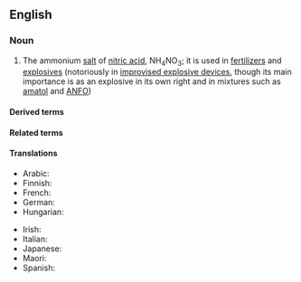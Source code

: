 ==English==

===Noun===
{{wikipedia}}
{{en-noun|-}}

# {{lb|en|inorganic compound}} The ammonium [[salt]] of [[nitric acid]], NH<sub>4</sub>NO<sub>3</sub>; it is used in [[fertilizer]]s and [[explosive]]s (notoriously in [[improvised explosive device]]s, though its main importance is as an explosive in its own right and in mixtures such as [[amatol]] and [[ANFO]])

====Derived terms====
{{col4|en
|ANFO}}

====Related terms====
{{col4|en
|ammonitrate}}

====Translations====
{{trans-top|ammonium salt of nitric acid}}
* Arabic: {{t-needed|ar}}
* Finnish: {{t|fi|ammoniumnitraatti}}
* French: {{t|fr|nitrate d'ammonium|m}}
* German: {{t-needed|de}}
* Hungarian: {{t+|hu|ammónium-nitrát}}
{{trans-mid}}
* Irish: {{t|ga|níotráit amóiniam|f}}
* Italian: {{t-needed|it}}
* Japanese: {{t|ja|硝安|tr=しょうあん, shōan}}
* Maori: {{t|mi|haukini pākawaota}}
* Spanish: {{t-needed|es}}
{{trans-bottom}}